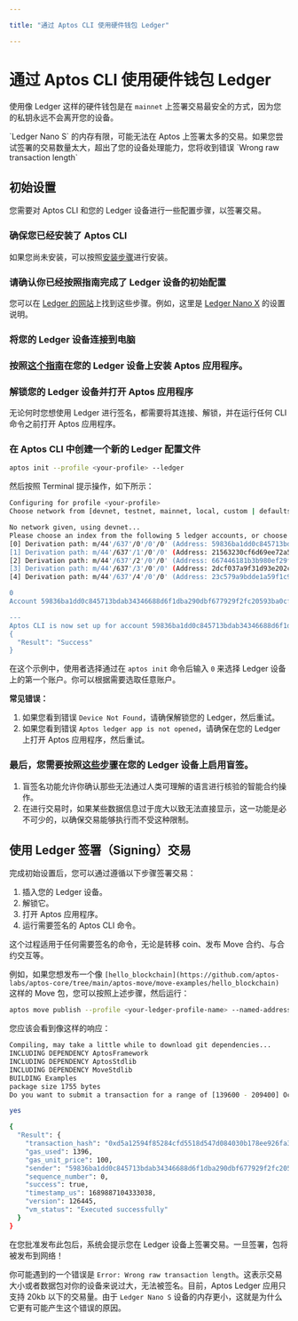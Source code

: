 ```yaml
---

title: "通过 Aptos CLI 使用硬件钱包 Ledger"

---
```



# 通过 Aptos CLI 使用硬件钱包 Ledger

使用像 Ledger 这样的硬件钱包是在 `mainnet` 上签署交易最安全的方式，因为您的私钥永远不会离开您的设备。

<Callout type="warning">
`Ledger Nano S` 的内存有限，可能无法在 Aptos 上签署太多的交易。如果您尝试签署的交易数量太大，超出了您的设备处理能力，您将收到错误 `Wrong raw transaction length`
</Callout>

## 初始设置

您需要对 Aptos CLI 和您的 Ledger 设备进行一些配置步骤，以签署交易。
<Steps>

### 确保您已经安装了 Aptos CLI

如果您尚未安装，可以按照[安装步骤](../install-cli.mdx)进行安装。

### 请确认你已经按照指南完成了 Ledger 设备的初始配置

您可以在 [Ledger 的网站](https://www.ledger.com/)上找到这些步骤。例如，这里是 [Ledger Nano X](https://support.ledger.com/hc/en-us/articles/360018784134-Set-up-your-Ledger-Nano-X?docs=true) 的设置说明。

### 将您的 Ledger 设备连接到电脑

### 按照[这个指南](https://support.ledger.com/hc/en-us/articles/7326502672285-Aptos-APT?docs=true)在您的 Ledger 设备上安装 Aptos 应用程序。

### 解锁您的 Ledger 设备并打开 Aptos 应用程序

<Callout type="info" emoji="ℹ️">
无论何时您想使用 Ledger 进行签名，都需要将其连接、解锁，并在运行任何 CLI 命令之前打开 Aptos 应用程序。
</Callout>

### 在 Aptos CLI 中创建一个新的 Ledger 配置文件

```bash filename="Terminal"
aptos init --profile <your-profile> --ledger
```

然后按照 Terminal 提示操作，如下所示：

```bash filename="Terminal"
Configuring for profile <your-profile>
Choose network from [devnet, testnet, mainnet, local, custom | defaults to devnet]

No network given, using devnet...
Please choose an index from the following 5 ledger accounts, or choose an arbitrary index that you want to use:
[0] Derivation path: m/44'/637'/0'/0'/0' (Address: 59836ba1dd0c845713bdab34346688d6f1dba290dbf677929f2fc20593ba0cfb)
[1] Derivation path: m/44'/637'/1'/0'/0' (Address: 21563230cf6d69ee72a51d21920430d844ee48235e708edbafbc69708075a86e)
[2] Derivation path: m/44'/637'/2'/0'/0' (Address: 667446181b3b980ef29f5145a7a2cc34d433fc3ee8c97fc044fd978435f2cb8d)
[3] Derivation path: m/44'/637'/3'/0'/0' (Address: 2dcf037a9f31d93e202c074229a1b69ea8ee4d2f2d63323476001c65b0ec4f31)
[4] Derivation path: m/44'/637'/4'/0'/0' (Address: 23c579a9bdde1a59f1c9d36d8d379aeefe7a5997b5b58bd5a5b0c12a4f170431)

0
Account 59836ba1dd0c845713bdab34346688d6f1dba290dbf677929f2fc20593ba0cfb has been already found on-chain

---
Aptos CLI is now set up for account 59836ba1dd0c845713bdab34346688d6f1dba290dbf677929f2fc20593ba0cfb as profile <your-profile>!  Run `aptos --help` for more information about commands
{
  "Result": "Success"
}
```

在这个示例中，使用者选择通过在 `aptos init` 命令后输入 `0` 来选择 Ledger 设备上的第一个账户。你可以根据需要选取任意账户。

**常见错误：**

1.  如果您看到错误 `Device Not Found`，请确保解锁您的 Ledger，然后重试。
2.  如果您看到错误 `Aptos ledger app is not opened`，请确保在您的 Ledger 上打开 Aptos 应用程序，然后重试。

### 最后，您需要按照[这些步骤](https://medium.com/@DavidLehman24/how-to-enable-disable-blind-signing-on-ledger-wallet-99113a85cdad)在您的 Ledger 设备上启用盲签。

1.  盲签名功能允许你确认那些无法通过人类可理解的语言进行核验的智能合约操作。
2.  在进行交易时，如果某些数据信息过于庞大以致无法直接显示，这一功能是必不可少的，以确保交易能够执行而不受这种限制。

</Steps>

## 使用 Ledger 签署（Signing）交易

完成初始设置后，您可以通过遵循以下步骤签署交易：

1. 插入您的 Ledger 设备。
2. 解锁它。
3. 打开 Aptos 应用程序。
4. 运行需要签名的 Aptos CLI 命令。

<Callout type="info" emoji="ℹ️">
这个过程适用于任何需要签名的命令，无论是转移 coin、发布 Move 合约、与合约交互等。
</Callout>

例如，如果您想发布一个像 `[hello_blockchain](https://github.com/aptos-labs/aptos-core/tree/main/aptos-move/move-examples/hello_blockchain)` 这样的 Move 包，您可以按照上述步骤，然后运行：

```bash filename="Terminal"
aptos move publish --profile <your-ledger-profile-name> --named-addresses hello_blockchain=<your-ledger-profile-name>
```

您应该会看到像这样的响应：

```bash filename="Terminal"
Compiling, may take a little while to download git dependencies...
INCLUDING DEPENDENCY AptosFramework
INCLUDING DEPENDENCY AptosStdlib
INCLUDING DEPENDENCY MoveStdlib
BUILDING Examples
package size 1755 bytes
Do you want to submit a transaction for a range of [139600 - 209400] Octas at a gas unit price of 100 Octas? [yes/no] >

yes

{
  "Result": {
    "transaction_hash": "0xd5a12594f85284cfd5518d547d084030b178ee926fa3d8cbf699cc0596eff538",
    "gas_used": 1396,
    "gas_unit_price": 100,
    "sender": "59836ba1dd0c845713bdab34346688d6f1dba290dbf677929f2fc20593ba0cfb",
    "sequence_number": 0,
    "success": true,
    "timestamp_us": 1689887104333038,
    "version": 126445,
    "vm_status": "Executed successfully"
  }
}

```

在您批准发布此包后，系统会提示您在 Ledger 设备上签署交易。一旦签署，包将被发布到网络！

你可能遇到的一个错误是 `Error: Wrong raw transaction length`。这表示交易大小或者数据包对你的设备来说过大，无法被签名。目前，Aptos Ledger 应用只支持 20kb 以下的交易量。由于 `Ledger Nano S` 设备的内存更小，这就是为什么它更有可能产生这个错误的原因。

